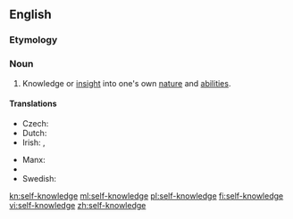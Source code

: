 ==English==
{{wikipedia}}
===Etymology===
{{prefix|self|knowledge}}

===Noun===
{{en-noun|head=[[self]]-[[knowledge]]|-}}

# Knowledge or [[insight]] into one's own [[nature]] and [[ability|abilities]].

====Translations====
{{trans-top|knowledge or insight into one's own nature and abilities}}
* Czech: {{t-|cs|sebereflexe|f}}
* Dutch: {{t-|nl|zelfkennis|f}}
* Irish: {{t-|ga|féinaithne|f}}, {{t-|ga|féinfhios|m}}
{{trans-mid}}
* Manx: {{t-|gv|hene-enney|f}}
* {{trreq|ru}}
* Swedish: {{t-|sv|självkännedom|c}}
{{trans-bottom}}

[[kn:self-knowledge]]
[[ml:self-knowledge]]
[[pl:self-knowledge]]
[[fi:self-knowledge]]
[[vi:self-knowledge]]
[[zh:self-knowledge]]